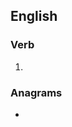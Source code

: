 ==English==

===Verb===
{{head|en|present participle}}

# {{present participle of|reanimate|lang=en|nocat=1}}

===Anagrams===
* {{anagrams|en|a=aaegiimnnrt|gentiamarin}}